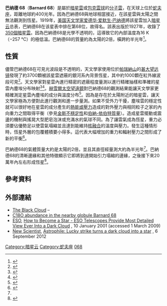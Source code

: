 {{Infobox nebula
|name          = Barnard 68
|image         = Barnard 68.jpg
|caption       = 
|type          = 包克雲球
|type2         = [[暗星雲|暗星雲]]
|epoch         = [[曆元|J2000.0]] <ref name=SIMBAD>{{cite web|url=http://simbad.u-strasbg.fr/simbad/sim-basic?Ident=barnard+68&submit=SIMBAD+search|title=SIMBAD Astronomical Database (Barnard 68)|publisher=[[斯特拉斯堡天文資料中心|Centre de Données astronomiques de Strasbourg]]|accessdate=2009-03-01|archive-date=2015-12-09|archive-url=https://web.archive.org/web/20151209195529/http://simbad.u-strasbg.fr/simbad/sim-basic?Ident=barnard+68&submit=SIMBAD+search|dead-url=no}}</ref>
|ra            = {{RA|17|22|38.2}} <ref name=SIMBAD />
|dec           = {{DEC|-23|49|34}} <ref name=SIMBAD />
|dist_ly       = 500<ref name=APOD />
|appmag_v      =
|size_v        =
|constellation = [[蛇夫座|蛇夫座]] <ref name=APOD />
|radius_ly     = 0.25<ref name=APOD />
|absmag_v      =
|notes         =
|names         = Barnard 68, LDN 57
}}
'''巴纳德 68'''（'''Barnard 68'''）是屬於[[暗星雲|暗星雲]]或[[包克雲球|包克雲球]]的[[分子雲|分子雲]]，在天球上位於[[蛇夫座|蛇夫座]]，距離地球約400光年。因為巴納德68與地球相當接近，在該星雲與太陽之間無法觀測到恆星。1919年，[[美国|美国]][[天文学家|天文学家]][[爱德华·爱默生·巴纳德|爱德华·爱默生·巴纳德]]將該星雲加入[[暗星云|暗星云]]总表，巴納德68在该星表中排在第68位，故得名。該表出版於1927年，收錄了[[暗星雲表|350個暗星雲]]。因為巴納德68是光學不透明的，這導致它的內部溫度為16 K（−257 °C）的極低溫。巴納德68的質量約為太陽的2倍，橫跨約半光年<ref name="APOD">{{cite web|url=http://apod.nasa.gov/apod/ap990511.html|title=Astronomy Picture of the Day - 11 May 1999 - Barnard 68|date=1999-05-11|publisher=[[NASA|NASA]]|accessdate=2009-03-01| archiveurl= https://web.archive.org/web/20090411164807/http://apod.nasa.gov/apod/ap990511.html| archivedate= 11 April 2009 <!--DASHBot-->| deadurl= no}}</ref>。

== 性質 ==
{{main|暗星雲}}
儘管巴納德68在可見光波段是不透明的，天文學家使用位於[[帕瑞納山|帕瑞納山]]的[[甚大望远镜|甚大望远镜]]發現了約3700顆被該星雲遮蔽的銀河系內背景恆星，其中約1000顆在紅外線波段可見<ref>{{cite web|url= http://www.eso.org/public/images/eso9934b/|title= The Dark Cloud B68 at Different Wavelengths|publisher= [[欧洲南方天文台|European Southern Observatory]]|accessdate= 2012-01-30|archive-date= 2017-11-28|archive-url= https://web.archive.org/web/20171128215745/http://www.eso.org/public/images/eso9934b/|dead-url= no}}</ref>。天文學家對星雲內進行精密的遮蔽程度量測以進行精確抽樣和準確的星雲內塵埃分布映射<ref>{{cite journal
|title=Seeing the light through the dark
|last1=Alves
|first1=João
|last2=Lada
|first2=Charles
|last3=Lada
|first3=Elizabeth
|journal=The Messenger
|date=March 2001
|volume=103
|pages=15–20
|bibcode=2001Msngr.103....1A
|url=http://www.eso.org/sci/publications/messenger/archive/no.103-mar01/messenger-no103-1-1.pdf
|access-date=2018-03-31
|archive-date=2016-03-03
|archive-url=https://web.archive.org/web/20160303175838/http://www.eso.org/sci/publications/messenger/archive/no.103-mar01/messenger-no103-1-1.pdf
|dead-url=no
}}</ref><ref>
{{cite journal
|title=Internal structure of a cold dark molecular cloud inferred from the extinction of background starlight
|last1=Alves|first1=João F.
|last2=Lada|first2=Charles J.
|last3=Lada|first3=Elizabeth A.
|journal=Nature
|date=January 2001
|volume=409
|issue=6817
|pages=159–161
|bibcode=2001Natur.409..159A
|doi=10.1038/35051509
|pmid=11196632
}}</ref>。[[赫雪爾太空望遠鏡|赫雪爾太空望遠鏡]]對巴納德68的觀測結果能讓天文學家更精確測定星雲內塵埃的成分與溫度分布<ref name="Herschel">
{{cite journal
|author1=Nielbock, Markus |author2=Launhardt, Ralf |author3=Steinacker, Jürgen |title= The Earliest Phases of Star formation observed with Herschel (EPoS): The dust temperature and density distributions of B68
|journal=Astronomy and Astrophysics
|date=August 2012
|arxiv = 1208.4512
|doi=10.1051/0004-6361/201219139
|bibcode = 2012A&A...547A..11N |display-authors=etal
 |volume=547
 |pages=A11}}</ref>。因為是存在於太陽附近的暗星雲，讓天文學家極為方便對此進行觀測和進一步量測。如果不受外力干擾，塵埃雲的穩定性就可以很好地在星雲的成分產生的[[流體靜力平衡|熱能或壓力]]造成的對外壓力與相同粒子之家的內向重力之間取得平衡（參見[[金斯不穩定性|金斯不穩定性]]和[[伯納-依伯特質量|伯納-依伯特質量]]）。造成星雲擺動或震盪的機制與搖晃大型肥皂泡沫或充滿水的氣球不同。為了讓雲氣成為恆星，重力必須要佔優勢足以使雲氣塌縮並且達到能維持[[核融合|核融合]]的溫度與壓力。發生這種情形時，恆星外層的包覆體積要小得多。這代表大幅增加的重力和輻射壓力之間形成了新的平衡<ref>
{{cite journal
|last1= Redman|first1=Matt P.
|last2= Keto|first2=Eric
|last3= Rawlings|first3=J. M. C.
|title= Oscillations in the stable starless core Barnard
|journal=[[Monthly_Notices_of_the_Royal_Astronomical_Society|Monthly Notices of the Royal Astronomical Society]]
|date=July 2006
|volume=370
|issue=1
|pages=L1-L5
|bibcode=2006MNRAS.370L...1R
|arxiv = astro-ph/0604056
|doi=10.1111/j.1745-3933.2006.00172.x
}}</ref>。

巴納德68的氣體質量大約是太陽的2倍，並且其直徑經量測大約為半光年<ref name="APOD"/>。巴納德68的清晰邊緣和其他特徵顯示它即將到達開始引力塌縮的邊緣，之後接下來20萬年內左右形成恆星<ref name="BurkertAlves2009">{{cite journal|last1=Burkert|first1=Andreas|last2=Alves|first2=João|title=THE INEVITABLE FUTURE OF THE STARLESS CORE BARNARD 68|journal=The Astrophysical Journal|volume=695|issue=2|year=2009|pages=1308–1314|issn=0004-637X|doi=10.1088/0004-637X/695/2/1308|arxiv = 0809.1457 |bibcode = 2009ApJ...695.1308B }}</ref>。

== 參考資料 ==
{{Reflist}}

== 外部連結 ==
{{Commons category|Barnard 68}}
*[http://kencroswell.com/theblackcloud.html The Black Cloud] {{Wayback|url=http://kencroswell.com/theblackcloud.html |date=20100906094657 }} – {{link-en|肯·克羅斯威爾|Ken Croswell|Ken Croswell}}
*[http://www.aanda.org/index.php?option=com_article&access=standard&Itemid=129&url=/articles/aa/full/2002/31/aa2297/aa2297.right.html C18O abundance in the nearby globule Barnard 68] {{Wayback|url=http://www.aanda.org/index.php?option=com_article&access=standard&Itemid=129&url=%2Farticles%2Faa%2Ffull%2F2002%2F31%2Faa2297%2Faa2297.right.html |date=20171115014706 }}
* [[欧洲南方天文台|ESO]], [http://eso.org/public/news/eso0102/ How to Become a Star - ESO Telescopes Provide Most Detailed View Ever Into a Dark Cloud] {{Wayback|url=http://eso.org/public/news/eso0102/ |date=20201101020921 }}, 10 January 2001 (accessed 1 March 2009)
* [[新科學人|New Scientist]], [https://www.newscientist.com/article/dn22248-astrophile-lucky-strike-turns-a-dark-cloud-into-a-star.html Astrophile: Lucky strike turns a dark cloud into a star] {{Wayback|url=https://www.newscientist.com/article/dn22248-astrophile-lucky-strike-turns-a-dark-cloud-into-a-star.html |date=20150423093555 }}, 6 September 2012

[[Category:暗星云|Category:暗星云]]
[[Category:蛇夫座|Category:蛇夫座]]
[[Category:巴納德天體|068]]